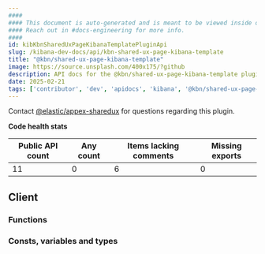 ```yaml
---
####
#### This document is auto-generated and is meant to be viewed inside our experimental, new docs system.
#### Reach out in #docs-engineering for more info.
####
id: kibKbnSharedUxPageKibanaTemplatePluginApi
slug: /kibana-dev-docs/api/kbn-shared-ux-page-kibana-template
title: "@kbn/shared-ux-page-kibana-template"
image: https://source.unsplash.com/400x175/?github
description: API docs for the @kbn/shared-ux-page-kibana-template plugin
date: 2025-02-21
tags: ['contributor', 'dev', 'apidocs', 'kibana', '@kbn/shared-ux-page-kibana-template']
---
```




Contact [@elastic/appex-sharedux](https://github.com/orgs/elastic/teams/appex-sharedux) for questions regarding this plugin.

**Code health stats**

| Public API count  | Any count | Items lacking comments | Missing exports |
|-------------------|-----------|------------------------|-----------------|
| 11 | 0 | 6 | 0 |

## Client

### Functions
<DocDefinitionList data={kbnSharedUxPageKibanaTemplateObj.client.functions}/>

### Consts, variables and types
<DocDefinitionList data={kbnSharedUxPageKibanaTemplateObj.client.misc}/>

